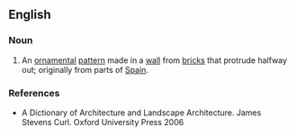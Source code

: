 ==English==

===Noun===
{{en-noun}}

# {{lb|en|architectural element}} An [[ornamental]] [[pattern]] made in a [[wall]] from [[brick]]s that protrude halfway out; originally from parts of [[Spain]].

===References===
* A Dictionary of Architecture and Landscape Architecture. James Stevens Curl. Oxford University Press 2006